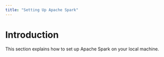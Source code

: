 ```yaml
---
title: "Setting Up Apache Spark"
---
```


# Introduction

This section explains how to set up Apache Spark on your local machine.


